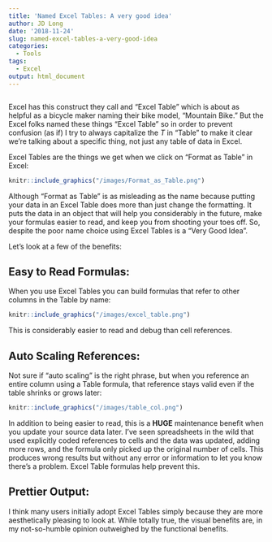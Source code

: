 ```yaml
---
title: 'Named Excel Tables: A very good idea'
author: JD Long
date: '2018-11-24'
slug: named-excel-tables-a-very-good-idea
categories:
  - Tools
tags:
  - Excel
output: html_document
---
```


```r

```
Excel has this construct they call and "Excel Table" which is about as helpful as a bicycle maker naming their bike model, "Mountain Bike." But the Excel folks named these things "Excel Table" so in order to prevent confusion (as if) I try to always capitalize the *T* in "Table" to make it clear we're talking about a specific thing, not just any table of data in Excel. 

Excel Tables are the things we get when we click on "Format as Table" in Excel: 

```r
knitr::include_graphics("/images/Format_as_Table.png")
```
Although "Format as Table" is as misleading as the name because putting your data in an Excel Table does more than just change the formatting. It puts the data in an object that will help you considerably in the future, make your formulas easier to read, and keep you from shooting your toes off. So, despite the poor name choice using Excel Tables is a "Very Good Idea". 

Let's look at a few of the benefits:

## Easy to Read Formulas:

When you use Excel Tables you can build formulas that refer to other columns in the Table by name:
```r
knitr::include_graphics("/images/excel_table.png")
```
This is considerably easier to read and debug than cell references. 

## Auto Scaling References:

Not sure if "auto scaling" is the right phrase, but when you reference an entire column using a Table formula, that reference stays valid even if the table shrinks or grows later:
```r
knitr::include_graphics("/images/table_col.png")
```
In addition to being easier to read, this is a **HUGE** maintenance benefit when you update your source data later. I've seen spreadsheets in the wild that used explicitly coded references to cells and the data was updated, adding more rows, and the formula only picked up the original number of cells. This produces wrong results but without any error or information to let you know there's a problem. Excel Table formulas help prevent this. 

## Prettier Output:

I think many users initially adopt Excel Tables simply because they are more aesthetically pleasing to look at. While totally true, the visual benefits are, in my not-so-humble opinion outweighed by the functional benefits. 



